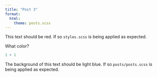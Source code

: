 ```yaml
---
title: "Post 3"
format:
  html:
    theme: posts.scss
---
```


This text should be red. If so `styles.scss` is being applied as expected.

::: {#body}
What color?
:::

```r
1 + 1
```

::: postbox
The background of this text should be light blue. If so `posts/posts.scss` is being applied as expected.
:::
